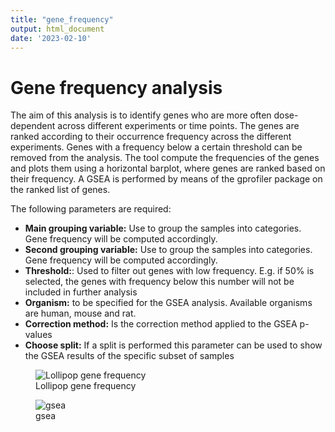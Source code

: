 ```yaml
---
title: "gene_frequency"
output: html_document
date: '2023-02-10'
---
```


# Gene frequency analysis

The aim of this analysis is to identify genes who are more often dose-dependent across different experiments or time points.
The genes are ranked according to their occurrence frequency across the different experiments. Genes with a frequency below a certain threshold can be removed from the analysis. The tool compute the frequencies of the genes and plots them using a horizontal barplot, where genes are ranked based on their frequency. A GSEA is performed by means of the gprofiler package on the ranked list of genes.

The following parameters are required:

- **Main grouping variable:** Use to group the samples into categories. Gene frequency will be computed accordingly.
- **Second grouping variable:** Use to group the samples into categories. Gene frequency will be computed accordingly.
- **Threshold:**: Used to filter out genes with low frequency. E.g. if 50% is selected, the genes with frequency below this number will not be included in further analysis
- **Organism:** to be specified for the GSEA analysis. Available organisms are human, mouse and rat.  
- **Correction method:** Is the correction method applied to the GSEA p-values
- **Choose split:** If a split is performed this parameter can be used to show the GSEA results of the specific subset of samples

![Lollipop gene frequency](imgs/bmd_analysis/results/bmd_gene_freq.png)


![gsea](imgs/bmd_analysis/results/bmd_gene_freq_gsea.png)
